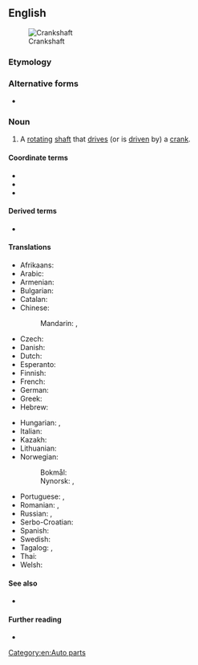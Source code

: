 ==English==
[[Image:Cshaft.gif|thumb|Crankshaft]]

===Etymology===
{{compound|en|crank|shaft}}

===Alternative forms===
* {{alter|en|crank shaft}}

===Noun===
{{en-noun}}

# A [[rotating]] [[shaft]] that [[drive]]s (or is [[driven]] by) a [[crank]].

====Coordinate terms====
* {{l|en|conrod}}
* {{l|en|crankcase}}
* {{l|en|transaxle}}

====Derived terms====
* {{l|en|crankwalk}}

====Translations====
{{trans-top|rotating shaft that drives a crank}}
* Afrikaans: {{t|af|krukas}}
* Arabic: {{t|ar|عَمُود الْمِرْفَق|m}}
* Armenian: {{t-needed|hy}}
* Bulgarian: {{t|bg|колянов вал|m}}
* Catalan: {{t|ca|cigonyal|m}}
* Chinese:
*: Mandarin: {{t+|cmn|曲軸}}, {{t+|cmn|曲轴|tr=qūzhóu}}
* Czech: {{t|cs|kliková hřídel|f}}
* Danish: {{t|da|krumtapaksel|c}}
* Dutch: {{t+|nl|krukas|f}}
* Esperanto: {{t-needed|eo}}
* Finnish: {{t+|fi|kampiakseli}}
* French: {{t+|fr|vilebrequin}}
* German: {{t+|de|Kurbelwelle|f}}
* Greek: {{t+|el|στροφαλοφόρος άξονας|m}}
* Hebrew: {{t|he|גַּל אַרְכֻּבָּה|m|tr=gal arkuba}}
{{trans-mid}}
* Hungarian: {{t|hu|főtengely}}, {{t|hu|forgattyústengely}}
* Italian: {{t-needed|it}}
* Kazakh: {{t|kk|иінді білік}}
* Lithuanian: {{t|lt|alkūninis velenas|m}}
* Norwegian:
*: Bokmål: {{t+|nb|veivaksel|m}}
*: Nynorsk: {{t|nn|veivaksel|m}}, {{t|nn|veivaksling|m}}
* Portuguese: {{t+|pt|virabrequim|m}}, {{t|pt|cambota|f}} {{qualifier|of a vehicle}}
* Romanian: {{t|ro|arbore cotit|m}}, {{t+|ro|vilbrochen|n}}
* Russian: {{t+|ru|коле́нчатый вал|m}}, {{t+|ru|коленва́л|m}}
* Serbo-Croatian: {{t|sh|koljeničasta osovina|f}}
* Spanish: {{t|es|cigüeñal}}
* Swedish: {{t|sv|vevaxel|c}}
* Tagalog: {{t|tl|sikaran}}, {{t|tl|tandos-sikaran}}
* Thai: {{t-needed|th}}
* Welsh: {{t|cy|crancsiafft|f}}
{{trans-bottom}}

====See also====
* {{l|en|camshaft}}

====Further reading====
* {{pedialite}}

[[Category:en:Auto parts]]